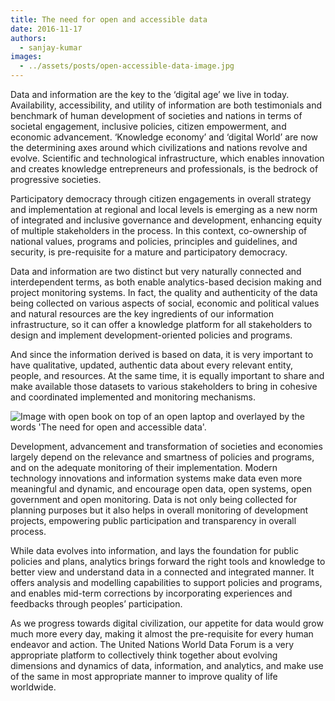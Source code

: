 ```yaml
---
title: The need for open and accessible data
date: 2016-11-17
authors:
  - sanjay-kumar
images:
  - ../assets/posts/open-accessible-data-image.jpg
---
```



­Data and information are the key to the ‘digital age’ we live in today.
Availability, accessibility, and utility of information are both testimonials
and benchmark of human development of societies and nations in terms of societal
engagement, inclusive policies, citizen empowerment, and economic advancement.
‘Knowledge economy’ and ‘digital World’ are now the determining axes around
which civilizations and nations revolve and evolve. Scientific and technological
infrastructure, which enables innovation and creates knowledge entrepreneurs and
professionals, is the bedrock of progressive societies.

Participatory democracy through citizen engagements in overall strategy and
implementation at regional and local levels is emerging as a new norm of
integrated and inclusive governance and development, enhancing equity of
multiple stakeholders in the process. In this context, co-ownership of national
values, programs and policies, principles and guidelines, and security, is
pre-requisite for a mature and participatory democracy.

Data and information are two distinct but very naturally connected and
interdependent terms, as both enable analytics-based decision making and project
monitoring systems. In fact, the quality and authenticity of the data being
collected on various aspects of social, economic and political values and
natural resources are the key ingredients of our information infrastructure, so
it can offer a knowledge platform for all stakeholders to design and implement
development-oriented policies and programs.

And since the information derived is based on data, it is very important to have
qualitative, updated, authentic data about every relevant entity, people, and
resources. At the same time, it is equally important to share and make available
those datasets to various stakeholders to bring in cohesive and coordinated
implemented and monitoring mechanisms.

<Box mb={3}>
  <Img
    fluid={props.images[0]}
    title="The need for open and accessible data."
    alt="Image with open book on top of an open laptop and overlayed by the words 'The need for open and accessible data'."
  />
</Box>

Development, advancement and transformation of societies and economies largely
depend on the relevance and smartness of policies and programs, and on the
adequate monitoring of their implementation. Modern technology innovations and
information systems make data even more meaningful and dynamic, and encourage
open data, open systems, open government and open monitoring. Data is not only
being collected for planning purposes but it also helps in overall monitoring of
development projects, empowering public participation and transparency in
overall process.

While data evolves into information, and lays the foundation for public policies
and plans, analytics brings forward the right tools and knowledge to better view
and understand data in a connected and integrated manner. It offers analysis and
modelling capabilities to support policies and programs, and enables mid-term
corrections by incorporating experiences and feedbacks through peoples’
participation.

As we progress towards digital civilization, our appetite for data would grow
much more every day, making it almost the pre-requisite for every human endeavor
and action. The United Nations World Data Forum is a very appropriate platform
to collectively think together about evolving dimensions and dynamics of data,
information, and analytics, and make use of the same in most appropriate manner
to improve quality of life worldwide.
